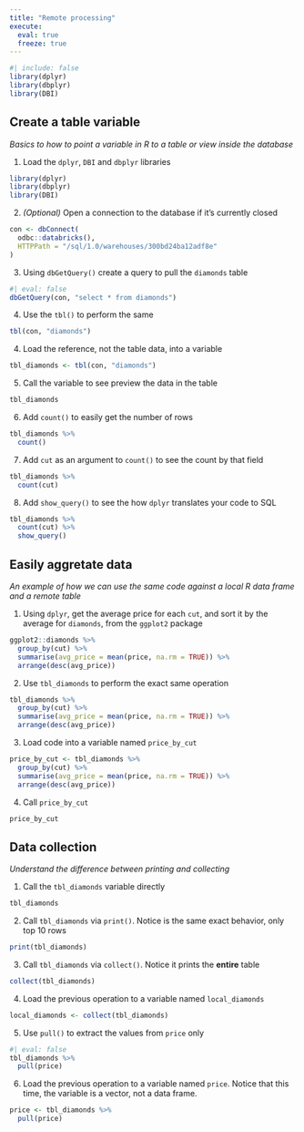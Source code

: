 ```yaml
---
title: "Remote processing"
execute: 
  eval: true
  freeze: true
---
```



```r
#| include: false
library(dplyr)
library(dbplyr)
library(DBI)
```

## Create a table variable

*Basics to how to point a variable in R to a table or view inside the database*

1. Load the `dplyr`, `DBI` and `dbplyr` libraries
```r
library(dplyr)
library(dbplyr)
library(DBI)
```

2. *(Optional)* Open a connection to the database if it's currently closed
```r
con <- dbConnect(
  odbc::databricks(),
  HTTPPath = "/sql/1.0/warehouses/300bd24ba12adf8e"
)
```

3. Using `dbGetQuery()` create a query to pull the `diamonds` table

```r
#| eval: false
dbGetQuery(con, "select * from diamonds")
```

4. Use the `tbl()` to perform the same
```r
tbl(con, "diamonds")
```

4. Load the reference, not the table data, into a variable
```r
tbl_diamonds <- tbl(con, "diamonds")
```


5. Call the variable to see preview the data in the table
```r
tbl_diamonds
```

6. Add `count()` to easily get the number of rows
```r
tbl_diamonds %>% 
  count()
```

7. Add `cut` as an argument to `count()` to see the count by that field
```r
tbl_diamonds %>% 
  count(cut)
```

8. Add `show_query()` to see the how `dplyr` translates your code to 
SQL 

```r
tbl_diamonds %>% 
  count(cut) %>% 
  show_query()
```
## Easily aggretate data
*An example of how we can use the same code against a local R data frame and a remote table*

1. Using `dplyr`, get the average price for each `cut`, and sort it by the
average for `diamonds`, from the `ggplot2` package

```r
ggplot2::diamonds %>% 
  group_by(cut) %>% 
  summarise(avg_price = mean(price, na.rm = TRUE)) %>% 
  arrange(desc(avg_price))
```

2. Use `tbl_diamonds` to perform the exact same operation 

```r
tbl_diamonds %>% 
  group_by(cut) %>% 
  summarise(avg_price = mean(price, na.rm = TRUE)) %>% 
  arrange(desc(avg_price))
```

3. Load code into a variable named `price_by_cut`

```r
price_by_cut <- tbl_diamonds %>% 
  group_by(cut) %>% 
  summarise(avg_price = mean(price, na.rm = TRUE)) %>% 
  arrange(desc(avg_price))
```

4. Call `price_by_cut` 

```r
price_by_cut
```


## Data collection
*Understand the difference between printing and collecting*


1. Call the `tbl_diamonds` variable directly

```r
tbl_diamonds
```

2. Call `tbl_diamonds` via `print()`. Notice is the same exact behavior, only top 
10 rows

```r
print(tbl_diamonds)
```

3. Call `tbl_diamonds` via `collect()`. Notice it prints the **entire** table 

```r
collect(tbl_diamonds)
```

4. Load the previous operation to a variable named `local_diamonds`

```r
local_diamonds <- collect(tbl_diamonds)
```

5. Use `pull()` to extract the values from `price` only

```r
#| eval: false
tbl_diamonds %>% 
  pull(price)
```

6. Load the previous operation to a variable named `price`. Notice that this time,
the variable is a vector, not a data frame.

```r
price <- tbl_diamonds %>% 
  pull(price)
```

